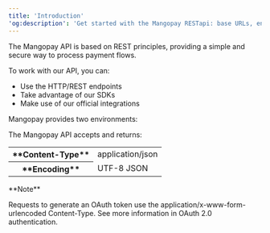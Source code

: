 ```yaml
---
title: 'Introduction'
'og:description': 'Get started with the Mangopay RESTapi: base URLs, environments, content type, and encoding.'
---
```


The Mangopay API is based on REST principles, providing a simple and secure way to process payment flows.  

To work with our API, you can:  
- Use the HTTP/REST endpoints  
- Take advantage of our SDKs  
- Make use of our official integrations  

Mangopay provides two environments:  

The Mangopay API accepts and returns:

<table class="horizontal-table">
    <tbody>
        <tr>
            <th class="header">**Content-Type**</th>
            <td class="content">application/json</td>
        </tr>
        <tr>
            <th class="header">**Encoding**</th>
            <td class="content">UTF-8 JSON</td>
        </tr>
    </tbody>
</table>

<Note>  
**Note** 
  
Requests to generate an OAuth token use the application/x-www-form-urlencoded Content-Type. See more information in OAuth 2.0 authentication.  
</Note>